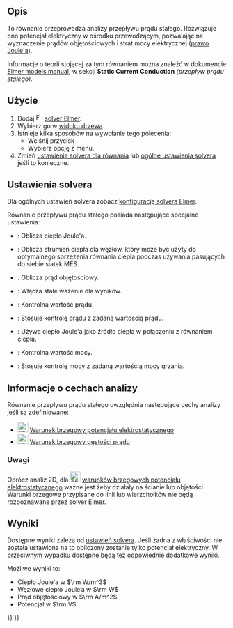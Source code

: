 <languages/>

{{Docnav/pl
|[[FEM_EquationMagnetodynamic2D/pl|Równanie magnetodynamiczne 2D]]
|[[FEM_EquationFlow/pl|Równanie przepływu]]
|[[FEM_Workbench/pl|środowisko pracy MES]]
|IconL=FEM_EquationMagnetodynamic2D.svg
|IconR=FEM_EquationFlow.svg
|IconC=Workbench_FEM.svg
}}

<div class="mw-translate-fuzzy">
{{GuiCommand/pl
|Name=FEM EquationStaticCurrent
|Name/pl=MES: Równanie przepływu prądu stałego
|MenuLocation=Rozwiąż → Równania elektromagnetyczne → Równanie przepływu prądu stałego
|Workbenches=[[FEM_Workbench/pl|MES]]
|Version=1.1
|SeeAlso=[[FEM_ConstraintElectrostaticPotential/pl|Warunek brzegowy potencjału elektrostatycznego]], [[FEM_ConstraintCurrentDensity/pl|Warunek brzegowy gęstości prądu]], [[FEM_EquationHeat/pl|Równanie ciepła]]
}}
</div>

<span id="Description"></span>
==Opis==

To równanie przeprowadza analizy przepływu prądu stałego. Rozwiązuje ono potencjał elektryczny w ośrodku przewodzącym, pozwalając na wyznaczenie prądów objętościowych i strat mocy elektrycznej ([https://pl.wikipedia.org/wiki/Prawo_Joule%E2%80%99a_(pr%C4%85d_elektryczny) prawo Joule'a]).

Informacje o teorii stojącej za tym równaniem można znaleźć w dokumencie [https://www.elmerfem.org/blog/documentation/ Elmer models manual], w sekcji '''Static Current Conduction''' ''(przepływ prądu stałego)''.

<span id="Usage"></span>
==Użycie==

<div class="mw-translate-fuzzy">
# Dodaj [[Image:FEM_SolverElmer.svg|16px|link=FEM_SolverElmer#Equations]] [[FEM_SolverElmer/pl#Równania|solver Elmer]].
# Wybierz go w [[Tree_view/pl|widoku drzewa]].
# Istnieje kilka sposobów na wywołanie tego polecenia:
#* Wciśnij przycisk {{Button|[[Image:FEM_EquationStaticCurrent.svg|16px]] [[FEM_EquationStaticCurrent/pl|Równanie przepływu prądu stałego]]}}.
#* Wybierz opcję {{MenuCommand|Rozwiąż → Równania elektromagnetyczne → Równanie przepływu prądu stałego}} z menu.
# Zmień [[#Ustawienia_solvera|ustawienia solvera dla równania]] lub [[FEM_SolverElmer_SolverSettings/pl|ogólne ustawienia solvera]] jeśli to konieczne.
</div>

<span id="Solver_Settings"></span>
==Ustawienia solvera==

Dla ogólnych ustawień solvera zobacz [[FEM_SolverElmer_SolverSettings/pl|konfigurację solvera Elmer]].

Równanie przepływu prądu stałego posiada następujące specjalne ustawienia:
* {{PropertyData|Calculate Joule Heating}}: Oblicza ciepło Joule'a.
* {{PropertyData|Calculate Nodal Heating}}: Oblicza strumień ciepła dla węzłów, który może być użyty do optymalnego sprzężenia równania ciepła podczas używania pasujących do siebie siatek MES.
* {{PropertyData|Calculate Volume Current}}: Oblicza prąd objętościowy.
* {{PropertyData|Constant Weights}}: Włącza stałe ważenie dla wyników.
* {{PropertyData|Current}}: Kontrolna wartość prądu.
* {{PropertyData|Current Control}}: Stosuje kontrolę prądu z zadaną wartością prądu.
* {{PropertyData|Heat Source}}: Używa ciepło Joule'a jako źródło ciepła w połączeniu z równaniem ciepła.
* {{PropertyData|Power}}: Kontrolna wartość mocy.
* {{PropertyData|Power Control}}: Stosuje kontrolę mocy z zadaną wartością mocy grzania.

<span id="Analysis_Feature_Information"></span>
==Informacje o cechach analizy==

Równanie przepływu prądu stałego uwzględnia następujące cechy analizy jeśli są zdefiniowane:

* [[Image:FEM_ConstraintElectrostaticPotential.svg|24px]] [[FEM_ConstraintElectrostaticPotential/pl|Warunek brzegowy potencjału elektrostatycznego]]
* [[Image:FEM_ConstraintCurrentDensity.svg|24px]] [[FEM_ConstraintCurrentDensity/pl|Warunek brzegowy gęstości prądu]]

<span id="Note"></span>
===Uwagi===

Oprócz analiz 2D, dla [[Image:FEM_ConstraintElectrostaticPotential.svg|24px]] [[FEM_ConstraintElectrostaticPotential/pl|warunków brzegowych potencjału elektrostatycznego]] ważne jest żeby działały na ścianie lub objętości. Warunki brzegowe przypisane do linii lub wierzchołków nie będą rozpoznawane przez solver Elmer.

<span id="Results"></span>
==Wyniki==

Dostępne wyniki zależą od [[#Ustawienia_solvera|ustawień solvera]]. Jeśli żadna z właściwości {{PropertyData|Calculate *}} nie została ustawiona na {{true/pl}} to obliczony zostanie tylko potencjał elektryczny. W przeciwnym wypadku dostępne będą też odpowiednie dodatkowe wyniki.

Możliwe wyniki to:
* Ciepło Joule'a w <math>\rm W/m^3</math>
* Węzłowe ciepło Joule’a w <math>\rm W</math>
* Prąd objętościowy w <math>\rm A/m^2</math>
* Potencjał w <math>\rm V</math>


{{Docnav/pl
|[[FEM_EquationMagnetodynamic2D/pl|Równanie magnetodynamiczne 2D]]
|[[FEM_EquationFlow/pl|Równanie przepływu]]
|[[FEM_Workbench/pl|środowisko pracy MES]]
|IconL=FEM_EquationMagnetodynamic2D.svg
|IconR=FEM_EquationFlow.svg
|IconC=Workbench_FEM.svg
}}

{{FEM Tools navi{{#translation:}}}}
{{Userdocnavi{{#translation:}}}}